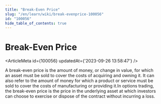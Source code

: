 ```yaml
---
title: "Break-Even Price"
slug: "/en/learn/wiki/break-evenprice-100056"
id: "100056"
hide_table_of_contents: true
---
```



# Break-Even Price

<ArticleMeta id={100056} updatedAt={'2023-09-26 13:58:47'} />
<div className='border-solid border-b border-t-0 my-4 border-[var(--ifm-color-gray-300)]' />

A break-even price is the amount of money, or change in value, for which an asset must be sold to cover the costs of acquiring and owning it. It can also refer to the amount of money for which a product or service must be sold to cover the costs of manufacturing or providing it.In options trading, the break-even price is the price in the underlying asset at which investors can choose to exercise or dispose of the contract without incurring a loss.
